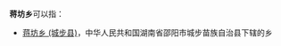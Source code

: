 '''蒋坊乡'''可以指：
*[[蒋坊乡_(城步县)|蒋坊乡 (城步县)]]，中华人民共和国湖南省邵阳市城步苗族自治县下辖的乡
{{PRC admin/disambig|13/11/28/202/000|14/09/22/207/000}}
{{Disambig|Jiangfang|cat=三字中国乡名消歧义}}